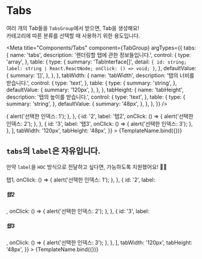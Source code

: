 

<style>
  {`
      h5 {
        font-size: 24px;
        font-weight: 700;
      }
    `}
</style>

# Tabs

여러 개의 Tab들을 `TabsGroup`에서 받으면, Tab을 생성해요!  
카테고리에 따른 분류를 선택할 때 사용하기 위한 용도입니다.

<Meta
  title="Components/Tabs"
  component={TabGroup}
  argTypes={{
    tabs: {
      name: 'tabs',
      description: '렌더링할 탭에 관한 정보들입니다.',
      control: {
        type: 'array',
      },
      table: {
        type: {
          summary: 'TabInterface[]',
          detail: `
{
  id: string;
  label: string | React.ReactNode;
  onClick: () => void;
}
          `,
        },
        defaultValue: {
          summary: '[]',
        },
      },
    },
    tabWidth: {
      name: 'tabWidth',
      description: '탭의 너비를 받습니다.',
      control: {
        type: 'text',
      },
      table: {
        type: {
          summary: 'string',
        },
        defaultValue: {
          summary: '120px',
        },
      },
    },
    tabHeight: {
      name: 'tabHeight',
      description: '탭의 높이를 받습니다.',
      control: {
        type: 'text',
      },
      table: {
        type: {
          summary: 'string',
        },
        defaultValue: {
          summary: '48px',
        },
      },
    },
  }}
/>


<Canvas>
  <Story
    name="소개"
    args={{
      tabs: [
        {
          id: '1',
          label: '탭1',
          onClick: () => {
            alert('선택한 인덱스: 1');
          },
        },
        {
          id: '2',
          label: '탭2',
          onClick: () => {
            alert('선택한 인덱스: 2');
          },
        },
        {
          id: '3',
          label: '탭3',
          onClick: () => {
            alert('선택한 인덱스: 3');
          },
        },
      ],
      tabWidth: '120px',
      tabHeight: '48px',
    }}
  >
    {TemplateName.bind({})}
  </Story>
</Canvas>

<ArgsTable story="소개" />

## `tabs`의 `label`은 자유입니다.

만약 `label`을 `HOC` 방식으로 전달하고 싶다면, 가능하도록 지원했어요! 🙆🏻

<Canvas>
  <Story
    name="props | tab.label"
    args={{
      tabs: [
        {
          id: '1',
          label: <h5>탭1</h5>,
          onClick: () => {
            alert('선택한 인덱스: 1');
          },
        },
        {
          id: '2',
          label: <h5>탭2</h5>,
          onClick: () => {
            alert('선택한 인덱스: 2');
          },
        },
        {
          id: '3',
          label: <h5>탭3</h5>,
          onClick: () => {
            alert('선택한 인덱스: 3');
          },
        },
      ],
      tabWidth: '120px',
      tabHeight: '48px',
    }}
  >
    {TemplateName.bind({})}
  </Story>
</Canvas>

<ArgsTable story="props | tab.label" />
